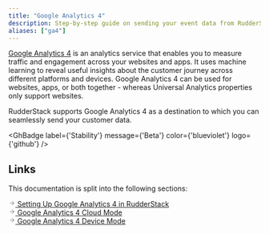 ```yaml
---
title: "Google Analytics 4"
description: Step-by-step guide on sending your event data from RudderStack to Google Analytics 4.
aliases: ["ga4"]
---
```


[Google Analytics 4](https://analytics.google.com/) is an analytics service that enables you to measure traffic and engagement across your websites and apps. It uses machine learning to reveal useful insights about the customer journey across different platforms and devices. Google Analytics 4 can be used for websites, apps, or both together - whereas Universal Analytics properties only support websites. 

RudderStack supports Google Analytics 4 as a destination to which you can seamlessly send your customer data.

<GhBadge
  label={'Stability'}
  message={'Beta'}
  color={'blueviolet'}
  logo={'github'}
/>

## Links

This documentation is split into the following sections:

<a class="pageRef" href="setting-up-google-analytics-4-in-rudderstack/">
  <div class="pageRefInner">
    <span class="pageRefArrow">
      <svg
        preserveAspectRatio="xMidYMid meet"
        height="1em"
        width="1em"
        fill="none"
        xmlns="http://www.w3.org/2000/svg"
        viewBox="0 0 24 24"
        strokeWidth="2"
        strokeLinecap="round"
        strokeLinejoin="round"
        stroke="currentColor"
        class="rightRefArrow"
      >
        <g>
          <line x1="5" y1="12" x2="19" y2="12"></line>
          <polyline points="12 5 19 12 12 19"></polyline>
        </g>
      </svg>
    </span>
    <span class="mainRefText">
      Setting Up Google Analytics 4 in RudderStack
    </span>
  </div>
</a>
<a class="pageRef" href="google-analytics-4-cloud-mode/">
  <div class="pageRefInner">
    <span class="pageRefArrow">
      <svg
        preserveAspectRatio="xMidYMid meet"
        height="1em"
        width="1em"
        fill="none"
        xmlns="http://www.w3.org/2000/svg"
        viewBox="0 0 24 24"
        strokeWidth="2"
        strokeLinecap="round"
        strokeLinejoin="round"
        stroke="currentColor"
        class="rightRefArrow"
      >
        <g>
          <line x1="5" y1="12" x2="19" y2="12"></line>
          <polyline points="12 5 19 12 12 19"></polyline>
        </g>
      </svg>
    </span>
    <span class="mainRefText">
      Google Analytics 4 Cloud Mode
    </span>
  </div>
</a>

<a class="pageRef" href="google-analytics-4-device-mode/">
  <div class="pageRefInner">
    <span class="pageRefArrow">
      <svg
        preserveAspectRatio="xMidYMid meet"
        height="1em"
        width="1em"
        fill="none"
        xmlns="http://www.w3.org/2000/svg"
        viewBox="0 0 24 24"
        strokeWidth="2"
        strokeLinecap="round"
        strokeLinejoin="round"
        stroke="currentColor"
        class="rightRefArrow"
      >
        <g>
          <line x1="5" y1="12" x2="19" y2="12"></line>
          <polyline points="12 5 19 12 12 19"></polyline>
        </g>
      </svg>
    </span>
    <span class="mainRefText">
      Google Analytics 4 Device Mode
    </span>
  </div>
</a>



